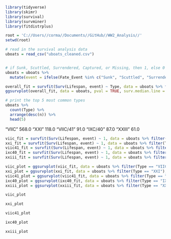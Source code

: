 ```r
library(tidyverse)
library(skimr)
library(survival)
library(survminer)
library(fitdistrplus)

root = 'C://Users//corma//Documents//GitHub//WW2_Analysis//'
setwd(root)
```
```r
# read in the survival analysis data
uboats = read_csv("uboats_cleaned.csv")


# if Sunk, Scuttled, Surrendered, Captured, or Missing, then 1, else 0
uboats = uboats %>%
  mutate(event = ifelse(Fate_Event %in% c("Sunk", "Scuttled", "Surrendered", "Captured", "Missing"), 1, 0))
```
```r
overall_fit = survfit(Surv(Lifespan, event) ~ Type, data = uboats %>% filter(Type %in% c("VIIC", "XXI", "VIIC/41", "IXC/40", "XXIII")))
ggsurvplot(overall_fit, data = uboats, pval = TRUE, surv.median.line = "hv", conf.int = TRUE) + ggtitle("KM curve for U-Boats")
```
```r
# print the top 5 most common types
uboats %>%
  count(Type) %>%
  arrange(desc(n)) %>%
  head(5)
```
"VIIC"	568.0
"XXI"	118.0
"VIIC/41"	91.0
"IXC/40"	87.0
"XXIII"	61.0
```r
viic_fit = survfit(Surv(Lifespan, event) ~ 1, data = uboats %>% filter(Type == "VIIC"))
xxi_fit = survfit(Surv(Lifespan, event) ~ 1, data = uboats %>% filter(Type == "XXI"))
viic41_fit = survfit(Surv(Lifespan, event) ~ 1, data = uboats %>% filter(Type == "VIIC/41"))
ixc40_fit = survfit(Surv(Lifespan, event) ~ 1, data = uboats %>% filter(Type == "IXC/40"))
xxiii_fit = survfit(Surv(Lifespan, event) ~ 1, data = uboats %>% filter(Type == "XXIII"))

```
```r
viic_plot = ggsurvplot(viic_fit, data = uboats %>% filter(Type == "VIIC"), pval = TRUE, surv.median.line = "hv", conf.int = TRUE) + ggtitle("KM curve for VIIC U-Boats")
xxi_plot = ggsurvplot(xxi_fit, data = uboats %>% filter(Type == "XXI"), pval = TRUE, surv.median.line = "hv", conf.int = TRUE) + ggtitle("KM curve for XXI U-Boats")
viic41_plot = ggsurvplot(viic41_fit, data = uboats %>% filter(Type == "VIIC/41"), pval = TRUE, surv.median.line = "hv", conf.int = TRUE) + ggtitle("KM curve for VIIC/41 U-Boats")
ixc40_plot = ggsurvplot(ixc40_fit, data = uboats %>% filter(Type == "IXC/40"), pval = TRUE, surv.median.line = "hv", conf.int = TRUE) + ggtitle("KM curve for IXC/40 U-Boats")
xxiii_plot = ggsurvplot(xxiii_fit, data = uboats %>% filter(Type == "XXIII"), pval = TRUE, surv.median.line = "hv", conf.int = TRUE) + ggtitle("KM curve for XXIII U-Boats")
```
```r
viic_plot
```
```r
xxi_plot
```
```r
viic41_plot
```
```r
ixc40_plot
```
```r
xxiii_plot
```
